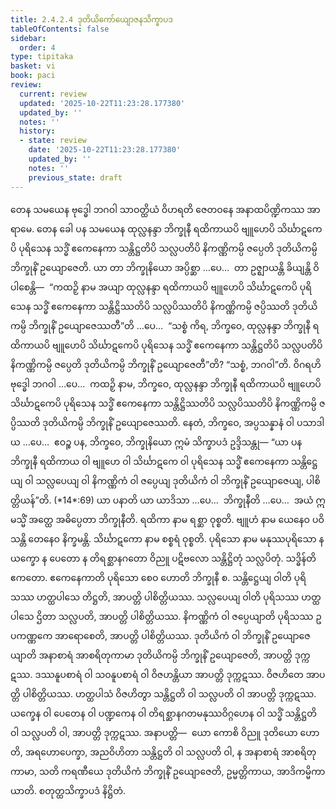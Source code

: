 ```yaml
---
title: 2.4.2.4 ဒုတိယိကော်ယျောဇနသိက္ခာပဒ
tableOfContents: false
sidebar:
  order: 4
type: tipitaka
basket: vi
book: paci
review:
  current: review
  updated: '2025-10-22T11:23:28.177380'
  updated_by: ''
  notes: ''
  history:
  - state: review
    date: '2025-10-22T11:23:28.177380'
    updated_by: ''
    notes: ''
    previous_state: draft
---
```



<ReviewStatus review={frontmatter.review} showDetails={true} />

<HypothesisAnnotation frontmatter={frontmatter} />

<DynamicBreadcrumb />

<Division number="850" book="paci" e="ch" v="2" p="355">

<Paragraph number="2707" book="paci">
တေန သမယေန ဗုဒ္ဓေါ ဘဂဝါ သာဝတ္ထိယံ ဝိဟရတိ ဇေတဝနေ အနာထပိဏ္ဍိကဿ အာရာမေ. တေန ခေါ ပန သမယေန ထုလ္လနန္ဒာ ဘိက္ခုနီ ရထိကာယပိ ဗျူဟေပိ သိင်္ဃာဋကေပိ ပုရိသေန သဒ္ဓိံ ဧကေနေကာ သန္တိဋ္ဌတိပိ သလ္လပတိပိ နိကဏ္ဏိကမ္ပိ ဇပ္ပေတိ ဒုတိယိကမ္ပိ ဘိက္ခုနိံ ဥယျောဇေတိ.
</Paragraph>

<Paragraph number="2708" book="paci">
ယာ တာ ဘိက္ခုနိယော အပ္ပိစ္ဆာ …ပေ…  တာ ဥဇ္ဈာယန္တိ ခိယျန္တိ ဝိပါစေန္တိ—  “ကထဉှိ နာမ အယျာ ထုလ္လနန္ဒာ ရထိကာယပိ ဗျူဟေပိ သိင်္ဃာဋကေပိ ပုရိသေန သဒ္ဓိံ ဧကေနေကာ သန္တိဋ္ဌိဿတိပိ သလ္လပိဿတိပိ နိကဏ္ဏိကမ္ပိ ဇပ္ပိဿတိ ဒုတိယိကမ္ပိ ဘိက္ခုနိံ ဥယျောဇေဿတီ”တိ …ပေ…  “သစ္စံ ကိရ, ဘိက္ခဝေ, ထုလ္လနန္ဒာ ဘိက္ခုနီ ရထိကာယပိ ဗျူဟေပိ သိင်္ဃာဋကေပိ ပုရိသေန သဒ္ဓိံ ဧကေနေကာ သန္တိဋ္ဌတိပိ သလ္လပတိပိ နိကဏ္ဏိကမ္ပိ ဇပ္ပေတိ ဒုတိယိကမ္ပိ ဘိက္ခုနိံ ဥယျောဇေတီ”တိ? “သစ္စံ, ဘဂဝါ”တိ. ဝိဂရဟိ ဗုဒ္ဓေါ ဘဂဝါ …ပေ…  ကထဉှိ နာမ, ဘိက္ခဝေ, ထုလ္လနန္ဒာ ဘိက္ခုနီ ရထိကာယပိ ဗျူဟေပိ သိင်္ဃာဋကေပိ ပုရိသေန သဒ္ဓိံ ဧကေနေကာ သန္တိဋ္ဌိဿတိပိ သလ္လပိဿတိပိ နိကဏ္ဏိကမ္ပိ ဇပ္ပိဿတိ ဒုတိယိကမ္ပိ ဘိက္ခုနိံ ဥယျောဇေဿတိ. နေတံ, ဘိက္ခဝေ, အပ္ပသန္နာနံ ဝါ ပသာဒါယ …ပေ…  ဧဝဉ္စ ပန, ဘိက္ခဝေ, ဘိက္ခုနိယော ဣမံ သိက္ခာပဒံ ဥဒ္ဒိသန္တု—
</Paragraph>

</Division>
<Division number="851" book="paci" e="ch" v="2" p="356">

<Paragraph number="2709" book="paci">
<Emphasis>“ယာ ပန ဘိက္ခုနီ ရထိကာယ ဝါ ဗျူဟေ ဝါ သိင်္ဃာဋကေ ဝါ ပုရိသေန သဒ္ဓိံ ဧကေနေကာ သန္တိဋ္ဌေယျ ဝါ သလ္လပေယျ ဝါ နိကဏ္ဏိကံ ဝါ ဇပ္ပေယျ ဒုတိယိကံ ဝါ ဘိက္ခုနိံ ဥယျောဇေယျ, ပါစိတ္တိယန်”</Emphasis>တိ. (*14*:<Emphasis>69</Emphasis>)
</Paragraph>

</Division>
<Division number="852" book="paci" e="ch" v="2" p="356">

<Paragraph number="2710" book="paci">
<Emphasis>ယာ ပနာ</Emphasis>တိ ယာ ယာဒိသာ …ပေ…  <Emphasis>ဘိက္ခုနီ</Emphasis>တိ …ပေ…  အယံ ဣမသ္မိံ အတ္ထေ အဓိပ္ပေတာ ဘိက္ခုနီတိ.
</Paragraph>

<Paragraph number="2711" book="paci">
<Emphasis>ရထိကာ</Emphasis> နာမ ရစ္ဆာ ဝုစ္စတိ. <Emphasis>ဗျူဟံ</Emphasis> နာမ ယေနေဝ ပဝိသန္တိ တေနေဝ နိက္ခမန္တိ. <Emphasis>သိင်္ဃာဋကော</Emphasis> နာမ စစ္စရံ ဝုစ္စတိ.
</Paragraph>

<Paragraph number="2712" book="paci">
<Emphasis>ပုရိသော</Emphasis> နာမ မနုဿပုရိသော န ယက္ခော န ပေတော န တိရစ္ဆာနဂတော ဝိညူ ပဋိဗလော သန္တိဋ္ဌိတုံ သလ္လပိတုံ.
</Paragraph>

<Paragraph number="2713" book="paci">
<Emphasis>သဒ္ဓိန်</Emphasis>တိ ဧကတော. <Emphasis>ဧကေနေကာ</Emphasis>တိ ပုရိသော စေဝ ဟောတိ ဘိက္ခုနီ စ.
</Paragraph>

<Paragraph number="2714" book="paci">
<Emphasis>သန္တိဋ္ဌေယျ ဝါ</Emphasis>တိ ပုရိသဿ ဟတ္ထပါသေ တိဋ္ဌတိ, အာပတ္တိ ပါစိတ္တိယဿ.
</Paragraph>

<Paragraph number="2715" book="paci">
<Emphasis>သလ္လပေယျ ဝါ</Emphasis>တိ ပုရိသဿ ဟတ္ထပါသေ ဌိတာ သလ္လပတိ, အာပတ္တိ ပါစိတ္တိယဿ.
</Paragraph>

<Paragraph number="2716" book="paci">
<Emphasis>နိကဏ္ဏိကံ ဝါ ဇပ္ပေယျာ</Emphasis>တိ ပုရိသဿ ဥပကဏ္ဏကေ အာရောစေတိ, အာပတ္တိ ပါစိတ္တိယဿ.
</Paragraph>

<Paragraph number="2717" book="paci">
<Emphasis>ဒုတိယိကံ ဝါ ဘိက္ခုနိံ ဥယျောဇေယျာ</Emphasis>တိ အနာစာရံ အာစရိတုကာမာ ဒုတိယိကမ္ပိ ဘိက္ခုနိံ ဥယျောဇေတိ, အာပတ္တိ ဒုက္ကဋဿ. ဒဿနူပစာရံ ဝါ သဝနူပစာရံ ဝါ ဝိဇဟန္တိယာ အာပတ္တိ ဒုက္ကဋဿ. ဝိဇဟိတေ အာပတ္တိ ပါစိတ္တိယဿ.
</Paragraph>

<Paragraph number="2718" book="paci">
ဟတ္ထပါသံ ဝိဇဟိတွာ သန္တိဋ္ဌတိ ဝါ သလ္လပတိ ဝါ အာပတ္တိ ဒုက္ကဋဿ. ယက္ခေန ဝါ ပေတေန ဝါ ပဏ္ဍကေန ဝါ တိရစ္ဆာနဂတမနုဿဝိဂ္ဂဟေန ဝါ သဒ္ဓိံ သန္တိဋ္ဌတိ ဝါ သလ္လပတိ ဝါ, အာပတ္တိ ဒုက္ကဋဿ.
</Paragraph>

</Division>
<Division number="853" book="paci" e="ch" v="2" p="356">

<Paragraph number="2719" book="paci">
အနာပတ္တိ—  ယော ကောစိ ဝိညူ ဒုတိယော ဟောတိ, အရဟောပေက္ခာ, အညဝိဟိတာ သန္တိဋ္ဌတိ ဝါ သလ္လပတိ ဝါ, န အနာစာရံ အာစရိတုကာမာ, သတိ ကရဏီယေ ဒုတိယိကံ ဘိက္ခုနိံ ဥယျောဇေတိ, ဥမ္မတ္တိကာယ, အာဒိကမ္မိကာယာတိ.

</Paragraph>
</Division>

<Paragraph number="2720" type="center" book="paci">
စတုတ္ထသိက္ခာပဒံ နိဋ္ဌိတံ.
</Paragraph>